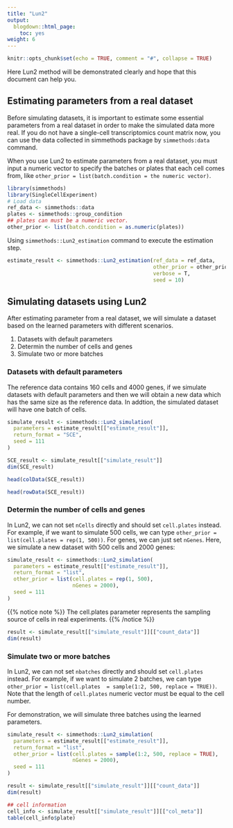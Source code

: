 ```yaml
---
title: "Lun2"
output:
  blogdown::html_page:
    toc: yes
weight: 6
---
```


<!-- github markdown built using 
rmarkdown::render("vignettes/Lun2.Rmd", output_format = rmarkdown::github_document())
-->

```r
knitr::opts_chunk$set(echo = TRUE, comment = "#", collapse = TRUE)
```
Here Lun2 method will be demonstrated clearly and hope that this document can help you.

## Estimating parameters from a real dataset

Before simulating datasets, it is important to estimate some essential parameters from a real dataset in order to make the simulated data more real. If you do not have a single-cell transcriptomics count matrix now, you can use the data collected in simmethods package by `simmethods:data` command.

When you use Lun2 to estimate parameters from a real dataset, you must input a numeric vector to specify the batches or plates that each cell comes from, like `other_prior = list(batch.condition = the numeric vector)`.

```r
library(simmethods)
library(SingleCellExperiment)
# Load data
ref_data <- simmethods::data
plates <- simmethods::group_condition
## plates can must be a numeric vector.
other_prior <- list(batch.condition = as.numeric(plates))
```

Using `simmethods::Lun2_estimation` command to execute the estimation step.

```r
estimate_result <- simmethods::Lun2_estimation(ref_data = ref_data,
                                               other_prior = other_prior,
                                               verbose = T,
                                               seed = 10)
```

## Simulating datasets using Lun2

After estimating parameter from a real dataset, we will simulate a dataset based on the learned parameters with different scenarios.

1. Datasets with default parameters
2. Determin the number of cells and genes
3. Simulate two or more batches

### Datasets with default parameters

The reference data contains 160 cells and 4000 genes, if we simulate datasets with default parameters and then we will obtain a new data which has the same size as the reference data. In addtion, the simulated dataset will have one batch of cells.

```r
simulate_result <- simmethods::Lun2_simulation(
  parameters = estimate_result[["estimate_result"]],
  return_format = "SCE",
  seed = 111
)
```

```r
SCE_result <- simulate_result[["simulate_result"]]
dim(SCE_result)
```

```r
head(colData(SCE_result))
```

```r
head(rowData(SCE_result))
```


### Determin the number of cells and genes

In Lun2, we can not set `nCells` directly and should set `cell.plates` instead. For example, if we want to simulate 500 cells, we can type `other_prior = list(cell.plates = rep(1, 500))`. For genes, we can just set `nGenes`.
Here, we simulate a new dataset with 500 cells and 2000 genes:
```r
simulate_result <- simmethods::Lun2_simulation(
  parameters = estimate_result[["estimate_result"]],
  return_format = "list",
  other_prior = list(cell.plates = rep(1, 500),
                     nGenes = 2000),
  seed = 111
)
```

{{% notice note %}}
The cell.plates parameter represents the sampling source of cells in real experiments.
{{% /notice %}}

```r
result <- simulate_result[["simulate_result"]][["count_data"]]
dim(result)
```


### Simulate two or more batches

In Lun2, we can not set `nbatches` directly and should set `cell.plates ` instead. For example, if we want to simulate 2 batches, we can type `other_prior = list(cell.plates  = sample(1:2, 500, replace = TRUE))`. Note that the length of `cell.plates ` numeric vector must be equal to the cell number.

For demonstration, we will simulate three batches using the learned parameters.
```r
simulate_result <- simmethods::Lun2_simulation(
  parameters = estimate_result[["estimate_result"]],
  return_format = "list",
  other_prior = list(cell.plates = sample(1:2, 500, replace = TRUE),
                     nGenes = 2000),
  seed = 111
)
```

```r
result <- simulate_result[["simulate_result"]][["count_data"]]
dim(result)
```


```r
## cell information
cell_info <- simulate_result[["simulate_result"]][["col_meta"]]
table(cell_info$plate)
```
